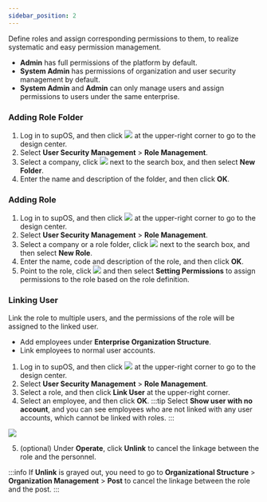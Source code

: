 ```yaml
---
sidebar_position: 2
---
```


Define roles and assign corresponding permissions to them, to realize systematic and easy permission management.

<ul>
<li>
<strong>Admin</strong> has full permissions of the
platform by default.
</li>
<li>
<strong>System Admin</strong> has permissions of
organization and user security management by default.
</li>
<li>
<strong>System Admin</strong> and <strong>Admin</strong> can only manage users and
assign permissions to users under the same enterprise.
</li>
</ul>

### Adding Role Folder

1. Log in to supOS, and then click <img src="https://wordpressfreezonex.oss-accelerate.aliyuncs.com/platform/7.png"/> at the upper-right corner to go to the design center.
2. Select <strong>User Security Management</strong> > <strong>Role Management</strong>.
3. Select a company, click <img src="https://wordpressfreezonex.oss-accelerate.aliyuncs.com/platform/28.png"/> next to the search box, and then select <strong>New Folder</strong>.
4. Enter the name and description of the folder, and then click <strong>OK</strong>.


### Adding Role

1. Log in to supOS, and then click <img src="https://wordpressfreezonex.oss-accelerate.aliyuncs.com/platform/7.png"/> at the upper-right corner to go to the design center.
2. Select <strong>User Security Management</strong> > <strong>Role Management</strong>.
3. Select a company or a role folder, click <img src="https://wordpressfreezonex.oss-accelerate.aliyuncs.com/platform/28.png"/> next to the search box, and then select <strong>New Role</strong>.
4. Enter the name, code and description of the role, and then click <strong>OK</strong>.
5. Point to the role, click <img src="https://wordpressfreezonex.oss-accelerate.aliyuncs.com/platform/23.png"/> and then select <strong>Setting Permissions</strong> to assign permissions to the role based on the role definition.


### Linking User

Link the role to multiple users, and the permissions of the role will be assigned to the linked user.

<ul>
<li>
Add employees under <b>Enterprise Organization Structure</b>.
</li>
<li>Link employees to normal user accounts.</li>
</ul>

1. Log in to supOS, and then click <img src="https://wordpressfreezonex.oss-accelerate.aliyuncs.com/platform/7.png"/> at the upper-right corner to go to the design center.
2. Select <strong>User Security Management</strong> > <strong>Role Management</strong>.
3. Select a role, and then click <strong>Link User</strong> at the upper-right corner.
4. Select an employee, and then click <strong>OK</strong>.
:::tip
Select <strong>Show user with no account</strong>, and you can see employees who are not linked with any user accounts, which cannot be linked with roles.
:::

<img width={450} src="https://wordpressfreezonex.oss-accelerate.aliyuncs.com/platform/29.png"/>

5. (optional) Under <strong>Operate</strong>, click <strong>Unlink</strong> to cancel the linkage between the role and the personnel.

:::info
If <strong>Unlink</strong> is grayed out, you need to go to <strong>Organizational Structure</strong> > <strong>Organization Management</strong> > <strong>Post</strong> to cancel the linkage between the role and the post.
:::